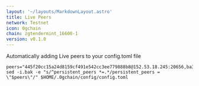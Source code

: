 ```yaml
---
layout: '~/layouts/MarkdownLayout.astro'
title: Live Peers
network: Testnet
icon: 0gchain
chain: zgtendermint_16600-1
version: v0.1.0
---
```

Automatically adding Live peers to your config.toml file
```
peers="445f20cc15a24d8159cf491e542cc3ee779888b8@152.53.18.245:20656,ba3f19565a6c3106526d90b413824b6bed01080b@88.99.61.53:45656"
sed -i.bak -e "s/^persistent_peers *=.*/persistent_peers = \"$peers\"/" $HOME/.0gchain/config/config.toml
```


